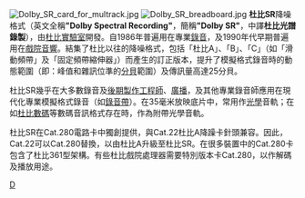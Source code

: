 {{Unreferenced|time=2016-07-22T01:08:04+00:00}}
[[File:Dolby_SR_card_for_multrack.jpg|right]]
[[File:Dolby_SR_breadboard.jpg|right]]
'''杜比SR'''降噪格式（英文全稱'''"Dolby Spectral Recording"'''，簡稱'''"Dolby SR"'''，中譯'''杜比光譜錄製'''），由[[杜比實驗室|杜比實驗室]]開發。自1986年普遍用在專業[[錄音|錄音]]，及1990年代早期普遍用在[[電影院|戲院]][[音響|音響]]。結集了杜比以往的降噪格式，包括「杜比A」、「B」、「C」（如「滑動頻帶」及「固定頻帶縮伸器」）而產生的訂正版本，提升了模擬格式錄音時的動態範圍（即：峰值和雜訊位準的[[分貝|分貝]]範圍）及傳訊量高達25分貝。

杜比SR幾乎在大多數錄音及[[後期製作|後期製作]][[工程師|工程師]]、[[廣播|廣播]]，及其他專業錄音師應用在現代化專業模擬格式錄音（如[[錄音帶|錄音帶]]）。在35毫米放映底片中，常用作[[光學|光學]]音軌；在如[[杜比數碼|杜比數碼]]等數碼音訊格式存在時，作為附帶光學音軌。

杜比SR在Cat.280電路卡中獨創提供，與Cat.22杜比A降躁卡針頭兼容。因此，Cat.22可以Cat.280替換，以由杜比A升級至杜比SR。在很多裝置中的Cat.280卡包含了杜比361型架構。有些杜比戲院處理器需要特別版本卡Cat.280，以作解碼及播放用途。

[[category:音频格式|D]]